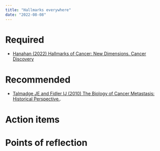 ```yaml
---
title: "Hallmarks everywhere"
date: "2022-08-08"
---
```




# Required

- [Hanahan (2022) Hallmarks of Cancer: New Dimensions. Cancer Discovery](https://10.1158/2159-8290.CD-21-1059)


# Recommended

- [Talmadge JE and Fidler IJ (2010) The Biology of Cancer Metastasis:
Historical Perspective.](doi:10.1158/0008-5472.CAN-10-1040).




# Action items  


# Points of reflection
